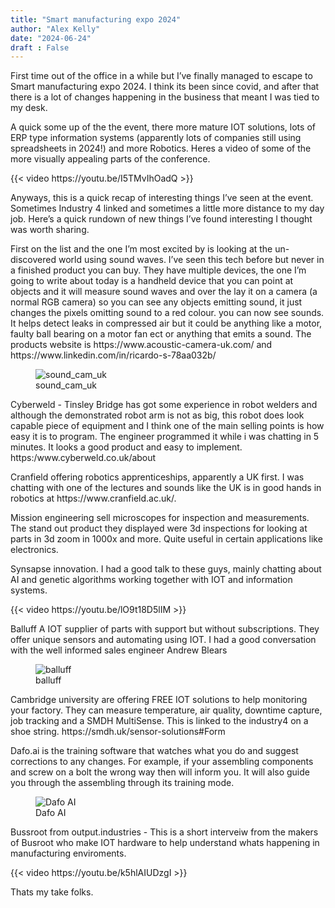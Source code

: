 ```yaml
---
title: "Smart manufacturing expo 2024"
author: "Alex Kelly"
date: "2024-06-24"
draft : False
---
```


First time out of the office in a while but I've finally managed to escape to Smart manufacturing expo 2024. I think its been since covid, and after that there is a lot of changes happening in the business that meant I was tied to my desk.

A quick some up of the the event, there more mature IOT solutions, lots of ERP type information systems (apparently lots of companies still using spreadsheets in 2024!) and more Robotics. Heres a video of some of the more visually appealing parts of the conference.

{{< video https://youtu.be/I5TMvIhOadQ >}}


Anyways, this is a quick recap of interesting things I've seen at the event. Sometimes Industry 4 linked and sometimes a little more distance to my day job. Here's a quick rundown of new things I've found interesting I thought was worth sharing.

First on the list and the one I'm most excited by is looking at the un-discovered world using sound waves. I've seen this tech before but never in a finished product you can buy. They have multiple devices, the one I'm going to write about today is a handheld device that you can point at objects and it will measure sound waves and over the lay it on a camera (a normal RGB camera) so you can see any objects emitting sound, it just changes the pixels omitting sound to a red colour. you can now see sounds. It helps detect leaks in compressed air but it could be anything like a motor, faulty ball bearing on a motor fan ect or anything that emits a sound. The products website is https://www.acoustic-camera-uk.com/ and https://www.linkedin.com/in/ricardo-s-78aa032b/

![sound_cam_uk](sound_cam_uk.jpg)

Cyberweld - Tinsley Bridge has got some experience in robot welders and although the demonstrated robot arm is not as big, this robot does look capable piece of equipment and I think one of the main selling points is how easy it is to program. The engineer programmed it while i was chatting in 5 minutes. It looks a good product and easy to implement. https:/www.cyberweld.co.uk/about

Cranfield offering robotics apprenticeships, apparently a UK first. I was chatting with one of the lectures and sounds like the UK is in good hands in robotics at https://www.cranfield.ac.uk/.

Mission engineering sell microscopes for inspection and measurements. The stand out product they displayed were 3d inspections for looking at parts in 3d zoom in 1000x and more. Quite useful in certain applications like electronics.

Synsapse innovation. I had a good talk to these guys, mainly chatting about AI and genetic algorithms working together with IOT and information systems.

{{< video https://youtu.be/lO9t18D5lIM >}}


Balluff A IOT supplier of parts with support but without subscriptions. They offer unique sensors and automating using IOT. I had a good conversation with the well informed sales engineer Andrew Blears

![balluff](balluff.jpg)

Cambridge university are offering FREE IOT solutions to help monitoring your factory. They can measure temperature, air quality, downtime capture, job tracking and a SMDH MultiSense. This is linked to the industry4 on a shoe string. https://smdh.uk/sensor-solutions#Form

Dafo.ai is the training software that watches what you do and suggest corrections to any changes. For example, if your assembling components and screw on a bolt the wrong way then will inform you. It will also guide you through the assembling through its training mode.

![Dafo AI](dafo-ai.jpg)


Bussroot from output.industries - This is a short interveiw from the makers of Busroot who make IOT hardware to help understand whats happening in manufacturing enviroments.

{{< video https://youtu.be/k5hlAIUDzgI >}}

Thats my take folks. 

